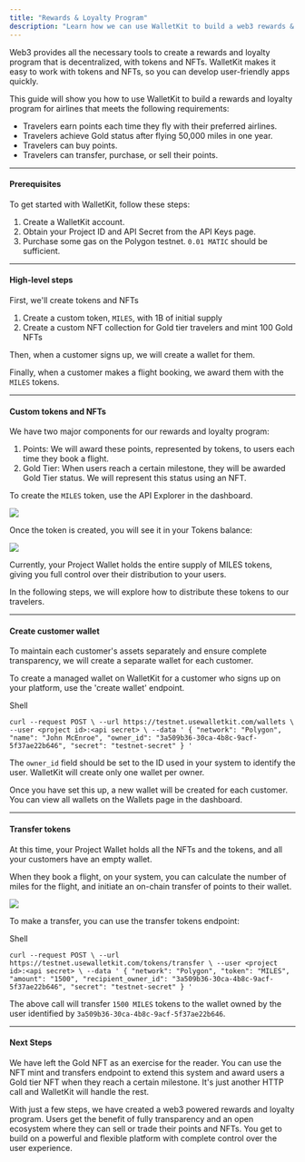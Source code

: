 ```yaml
---
title: "Rewards & Loyalty Program"
description: "Learn how we can use WalletKit to build a web3 rewards & loyalty program"
---
```


Web3 provides all the necessary tools to create a rewards and loyalty program that is decentralized, with tokens and NFTs. WalletKit makes it easy to work with tokens and NFTs, so you can develop user-friendly apps quickly.

This guide will show you how to use WalletKit to build a rewards and loyalty program for airlines that meets the following requirements:

* Travelers earn points each time they fly with their preferred airlines.
* Travelers achieve Gold status after flying 50,000 miles in one year.
* Travelers can buy points.
* Travelers can transfer, purchase, or sell their points.

---

#### Prerequisites

To get started with WalletKit, follow these steps:

1. Create a WalletKit account.
2. Obtain your Project ID and API Secret from the API Keys page.
3. Purchase some gas on the Polygon testnet. `0.01 MATIC` should be sufficient.

---

#### High-level steps

First, we'll create tokens and NFTs 

1. Create a custom token, `MILES`, with 1B of initial supply
2. Create a custom NFT collection for Gold tier travelers and mint 100 Gold NFTs

Then, when a customer signs up, we will create a wallet for them.

Finally, when a customer makes a flight booking, we award them with the `MILES` tokens.

---

#### Custom tokens and NFTs

We have two major components for our rewards and loyalty program:

1. Points: We will award these points, represented by tokens, to users each time they book a flight.
2. Gold Tier: When users reach a certain milestone, they will be awarded Gold Tier status. We will represent this status using an NFT.

To create the `MILES` token, use the API Explorer in the dashboard.

![](/images/reference/b36473a-image.png) 

Once the token is created, you will see it in your Tokens balance:

![ ](/images/reference/8a3dc76-image.png) 

Currently, your Project Wallet holds the entire supply of MILES tokens, giving you full control over their distribution to your users.

In the following steps, we will explore how to distribute these tokens to our travelers.

---

#### Create customer wallet

To maintain each customer's assets separately and ensure complete transparency, we will create a separate wallet for each customer.

To create a managed wallet on WalletKit for a customer who signs up on your platform, use the 'create wallet' endpoint.

Shell

`curl --request POST \
     --url https://testnet.usewalletkit.com/wallets \
     --user <project id>:<api secret> \
     --data '
{
  "network": "Polygon",
  "name": "John McEnroe",
  "owner_id": "3a509b36-30ca-4b8c-9acf-5f37ae22b646",
  "secret": "testnet-secret"
}
'
`

The `owner_id` field should be set to the ID used in your system to identify the user. WalletKit will create only one wallet per owner.

Once you have set this up, a new wallet will be created for each customer. You can view all wallets on the Wallets page in the dashboard.

---

#### Transfer tokens

At this time, your Project Wallet holds all the NFTs and the tokens, and all your customers have an empty wallet.

When they book a flight, on your system, you can calculate the number of miles for the flight, and initiate an on-chain transfer of points to their wallet.

![](/images/reference/6a9b435-image.png) 

To make a transfer, you can use the transfer tokens endpoint:

Shell

`curl --request POST \
     --url https://testnet.usewalletkit.com/tokens/transfer \
     --user <project id>:<api secret> \
     --data '
{
  "network": "Polygon",
  "token": "MILES",
  "amount": "1500",
  "recipient_owner_id": "3a509b36-30ca-4b8c-9acf-5f37ae22b646",
  "secret": "testnet-secret"
}
'
`

The above call will transfer `1500 MILES` tokens to the wallet owned by the user identified by `3a509b36-30ca-4b8c-9acf-5f37ae22b646`.

---

#### Next Steps

We have left the Gold NFT as an exercise for the reader. You can use the NFT mint and transfers endpoint to extend this system and award users a Gold tier NFT when they reach a certain milestone. It's just another HTTP call and WalletKit will handle the rest.

With just a few steps, we have created a web3 powered rewards and loyalty program. Users get the benefit of fully transparency and an open ecosystem where they can sell or trade their points and NFTs. You get to build on a powerful and flexible platform with complete control over the user experience.
